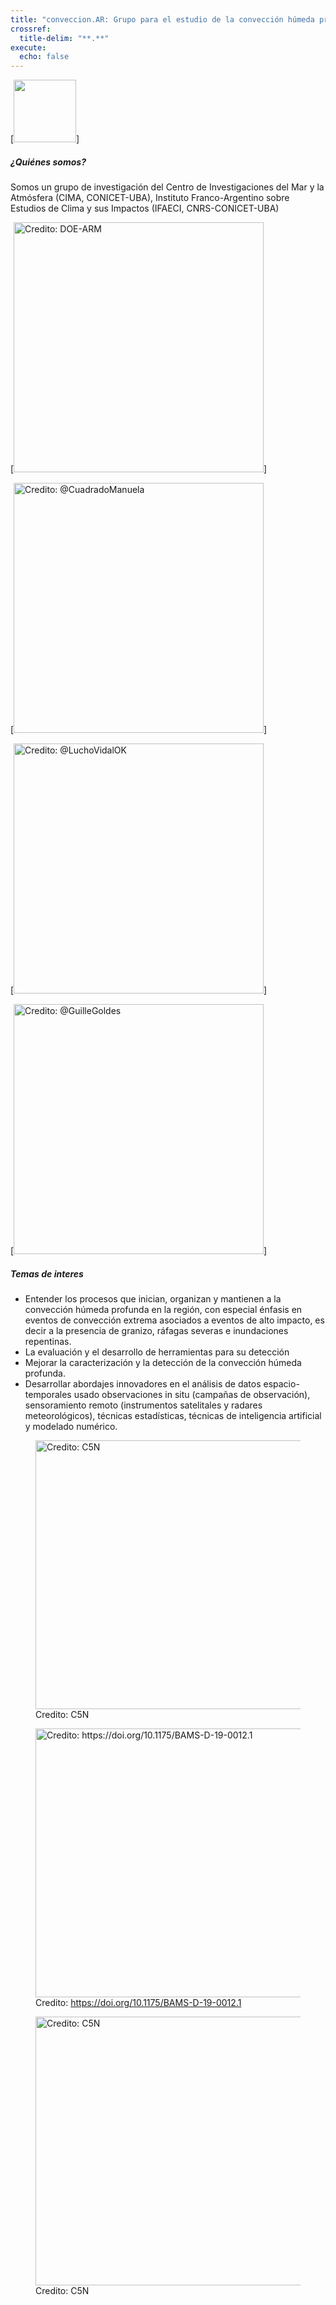 ```yaml
---
title: "conveccion.AR: Grupo para el estudio de la convección húmeda profunda y sus impactos"
crossref:
  title-delim: "**.**"
execute:
  echo: false  
---
```

[![](images/celda.jpeg){height=100}]

<h5>¿Quiénes somos?</h5>

Somos un grupo de investigación del Centro de Investigaciones del Mar y la Atmósfera (CIMA, CONICET-UBA), Instituto Franco-Argentino sobre Estudios de Clima y sus Impactos (IFAECI, CNRS-CONICET-UBA)

::: {layout-nrow=2}

[![Credito: DOE-ARM](images/CACTI_lightning.jpg){height=400}]

[![Credito: @CuadradoManuela](images/CuadradoManuela_celda.jpeg){height=400}]

[![Credito: @LuchoVidalOK](images/lucho_pilus.jpeg){height=400}]

[![Credito: @GuilleGoldes](images/DOE_relampago.jpeg){height=400}]

:::


<h5>Temas de interes</h5>

* Entender los procesos que inician, organizan y mantienen a la convección húmeda profunda en la región, con especial énfasis en eventos de convección extrema asociados a eventos de alto impacto, es decir a la presencia de granizo, ráfagas severas e inundaciones repentinas. 
* La evaluación y el desarrollo de herramientas para su detección 
* Mejorar la caracterización y la detección de la convección húmeda profunda. 
* Desarrollar abordajes innovadores en el análisis de datos espacio-temporales usado observaciones in situ (campañas de observación), sensoramiento remoto (instrumentos satelitales y radares meteorológicos), técnicas estadísticas, técnicas de inteligencia artificial y modelado numérico.

::: {layout-nrow=1}

![Credito: C5N](images/granizo.png){width=430}

![Credito: [https://doi.org/10.1175/BAMS-D-19-0012.1](https://doi.org/10.1175/BAMS-D-19-0012.1)](images/foto_BAMS.jpg){width=430}

![Credito: C5N](images/granizo2.png){width=430}

:::

